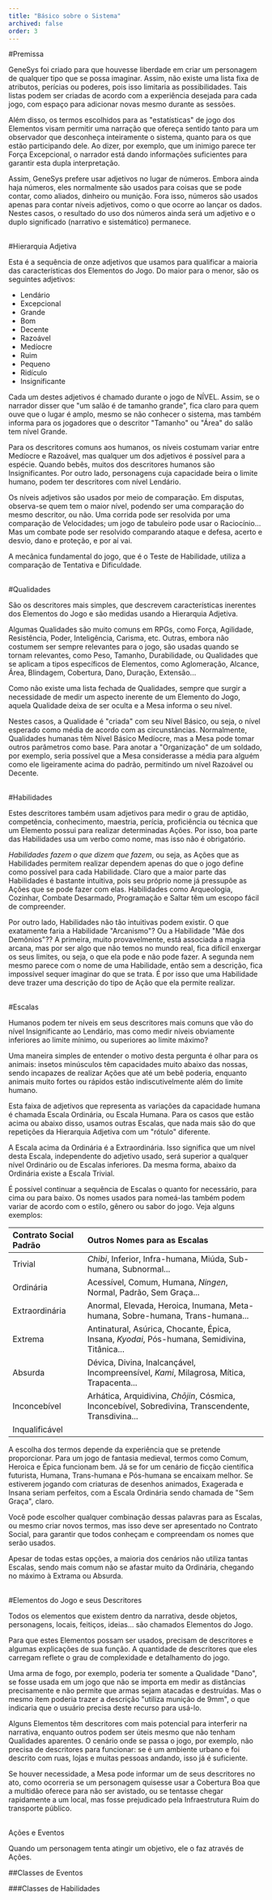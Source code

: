 ```yaml
---
title: "Básico sobre o Sistema"
archived: false
order: 3
---
```


#Premissa

GeneSys foi criado para que houvesse liberdade em criar um personagem de qualquer tipo que se possa imaginar. Assim, não existe uma lista fixa de atributos, perícias ou poderes, pois isso limitaria as possibilidades. Tais listas podem ser criadas de acordo com a experiência desejada para cada jogo, com espaço para adicionar novas mesmo durante as sessões.

Além disso, os termos escolhidos para as "estatísticas" de jogo dos Elementos visam permitir uma narração que ofereça sentido tanto para um observador que desconheça inteiramente o sistema, quanto para os que estão participando dele. Ao dizer, por exemplo, que um inimigo parece ter Força Excepcional, o narrador está dando informações suficientes para garantir esta dupla interpretação.

Assim, GeneSys prefere usar adjetivos no lugar de números. Embora ainda haja números, eles normalmente são usados para coisas que se pode contar, como aliados, dinheiro ou munição. Fora isso, números são usados apenas para contar níveis adjetivos, como o que ocorre ao lançar os dados. Nestes casos, o resultado do uso dos números ainda será um adjetivo e o duplo significado (narrativo e sistemático) permanece.

<br>
#Hierarquia Adjetiva

Esta é a sequência de onze adjetivos que usamos para qualificar a maioria das características dos Elementos do Jogo. Do maior para o menor, são os seguintes adjetivos:

- Lendário
- Excepcional
- Grande
- Bom
- Decente
- Razoável
- Medíocre
- Ruim
- Pequeno
- Ridículo
- Insignificante

Cada um destes adjetivos é chamado durante o jogo de NÍVEL. Assim, se o narrador disser que "um salão é de tamanho grande", fica claro para quem ouve que o lugar é amplo, mesmo se não conhecer o sistema, mas também informa para os jogadores que o descritor "Tamanho" ou "Área" do salão tem nível Grande.

Para os descritores comuns aos humanos, os níveis costumam variar entre Medíocre e Razoável, mas qualquer um dos adjetivos é possível para a espécie. Quando bebês, muitos dos descritores humanos são Insignificantes. Por outro lado, personagens cuja capacidade beira o limite humano, podem ter descritores com nível Lendário.

Os níveis adjetivos são usados por meio de comparação. Em disputas, observa-se quem tem o maior nível, podendo ser uma comparação do mesmo descritor, ou não. Uma corrida pode ser resolvida por uma comparação de Velocidades; um jogo de tabuleiro pode usar o Raciocínio... Mas um combate pode ser resolvido comparando ataque e defesa, acerto e desvio, dano e proteção, e por aí vai.

A mecânica fundamental do jogo, que é o Teste de Habilidade, utiliza a comparação de Tentativa e Dificuldade.

<br>
#Qualidades

São os descritores mais simples, que descrevem características inerentes dos Elementos do Jogo e são medidas usando a Hierarquia Adjetiva.

Algumas Qualidades são muito comuns em RPGs, como Força, Agilidade, Resistência, Poder, Inteligência, Carisma, etc. Outras, embora não costumem ser sempre relevantes para o jogo, são usadas quando se tornam relevantes, como Peso, Tamanho, Durabilidade, ou Qualidades que se aplicam a tipos específicos de Elementos, como Aglomeração, Alcance, Área, Blindagem, Cobertura, Dano, Duração, Extensão...

Como não existe uma lista fechada de Qualidades, sempre que surgir a necessidade de medir um aspecto inerente de um Elemento do Jogo, aquela Qualidade deixa de ser oculta e a Mesa informa o seu nível.

 Nestes casos, a Qualidade é "criada" com seu Nível Básico, ou seja, o nível esperado como média de acordo com as circunstâncias. Normalmente, Qualidades humanas têm Nível Básico Medíocre, mas a Mesa pode tomar outros parâmetros como base. Para anotar a "Organização" de um soldado, por exemplo, seria possível que a Mesa considerasse a média para alguém como ele ligeiramente acima do padrão, permitindo um nível Razoável ou Decente.

 <br>
 #Habilidades

 Estes descritores também usam adjetivos para medir o grau de aptidão, competência, conhecimento, maestria, perícia, proficiência ou técnica que um Elemento possui para realizar determinadas Ações. Por isso, boa parte das Habilidades usa um verbo como nome, mas isso não é obrigatório.

 _Habilidades fazem o que dizem que fazem_, ou seja, as Ações que as Habilidades permitem realizar dependem apenas do que o jogo define como possível para cada Habilidade. Claro que a maior parte das Habilidades é bastante intuitiva, pois seu próprio nome já pressupõe as Ações que se pode fazer com elas. Habilidades como Arqueologia, Cozinhar, Combate Desarmado, Programação e Saltar têm um escopo fácil de compreender.

 Por outro lado, Habilidades não tão intuitivas podem existir. O que exatamente faria a Habilidade "Arcanismo"? Ou a Habilidade "Mãe dos Demônios"?? A primeira, muito provavelmente, está associada a magia arcana, mas por ser algo que não temos no mundo real, fica difícil enxergar os seus limites, ou seja, o que ela pode e não pode fazer. A segunda nem mesmo parece com o nome de uma Habilidade, então sem a descrição, fica impossível sequer imaginar do que se trata. É por isso que uma Habilidade deve trazer uma descrição do tipo de Ação que ela permite realizar.
 
<br>
#Escalas

Humanos podem ter níveis em seus descritores mais comuns que vão do nível Insignificante ao Lendário, mas como medir níveis obviamente inferiores ao limite mínimo, ou superiores ao limite máximo?

Uma maneira simples de entender o motivo desta pergunta é olhar para os animais: insetos minúsculos têm capacidades muito abaixo das nossas, sendo incapazes de realizar Ações que até um bebê poderia, enquanto animais muito fortes ou rápidos estão indiscutivelmente além do limite humano.

Esta faixa de adjetivos que representa as variações da capacidade humana é chamada Escala Ordinária, ou Escala Humana. Para os casos que estão acima ou abaixo disso, usamos outras Escalas, que nada mais são do que repetições da Hierarquia Adjetiva com um "rótulo" diferente.

A Escala acima da Ordinária é a Extraordinária. Isso significa que um nível desta Escala, independente do adjetivo usado, será superior a qualquer nível Ordinário ou de Escalas inferiores. Da mesma forma, abaixo da Ordinária existe a Escala Trivial.

É possível continuar a sequência de Escalas o quanto for necessário, para cima ou para baixo. Os nomes usados para nomeá-las também podem variar de acordo com o estilo, gênero ou sabor do jogo. Veja alguns exemplos:

|**Contrato Social Padrão**|Outros Nomes para as Escalas|
|:-|:-|
|Trivial|_Chibi_, Inferior, Infra-humana, Miúda, Sub-humana, Subnormal...|
|Ordinária|Acessível, Comum, Humana, _Ningen_, Normal, Padrão, Sem Graça...|
|Extraordinária|Anormal, Elevada, Heroica, Inumana, Meta-humana, Sobre-humana, Trans-humana...|
|Extrema|Antinatural, Asúrica, Chocante, Épica, Insana, _Kyodai_, Pós-humana, Semidivina, Titânica...|
|Absurda|Dévica, Divina, Inalcançável, Incompreensível, _Kami_, Milagrosa, Mítica, Trapacenta...|
|Inconcebível|Arhática, Arquidivina, _Chōjin_, Cósmica, Inconcebível, Sobredivina, Transcendente, Transdivina...|
|Inqualificável||

A escolha dos termos depende da experiência que se pretende proporcionar. Para um jogo de fantasia medieval, termos como Comum, Heroica e Épica funcionam bem. Já se for um cenário de ficção científica futurista, Humana, Trans-humana e Pós-humana se encaixam melhor. Se estiverem jogando com criaturas de desenhos animados, Exagerada e Insana seriam perfeitos, com a Escala Ordinária sendo chamada de "Sem Graça", claro.

Você pode escolher qualquer combinação dessas palavras para as Escalas, ou mesmo criar novos termos, mas isso deve ser apresentado no Contrato Social, para garantir que todos conheçam e compreendam os nomes que serão usados.

Apesar de todas estas opções, a maioria dos cenários não utiliza tantas Escalas, sendo mais comum não se afastar muito da Ordinária, chegando no máximo à Extrama ou Absurda.

<br>
#Elementos do Jogo e seus Descritores

Todos os elementos que existem dentro da narrativa, desde objetos, personagens, locais, feitiços, ideias... são chamados Elementos do Jogo.

Para que estes Elementos possam ser usados, precisam de descritores e algumas explicações de sua função. A quantidade de descritores que eles carregam reflete o grau de complexidade e detalhamento do jogo.

Uma arma de fogo, por exemplo, poderia ter somente a Qualidade "Dano", se fosse usada em um jogo que não se importa em medir as distâncias precisamente e não permite que armas sejam atacadas e destruídas. Mas o mesmo item poderia trazer a descrição "utiliza munição de 9mm", o que indicaria que o usuário precisa deste recurso para usá-lo.

Alguns Elementos têm descritores com mais potencial para interferir na narrativa, enquanto outros podem ser úteis mesmo que não tenham Qualidades aparentes. O cenário onde se passa o jogo, por exemplo, não precisa de descritores para funcionar: se é um ambiente urbano e foi descrito com ruas, lojas e muitas pessoas andando, isso já é suficiente.

Se houver necessidade, a Mesa pode informar um de seus descritores no ato, como ocorreria se um personagem quisesse usar a Cobertura Boa que a multidão oferece para não ser avistado, ou se tentasse chegar rapidamente a um local, mas fosse prejudicado pela Infraestrutura Ruim do transporte público.

<br>
Ações e Eventos

Quando um personagem tenta atingir um objetivo, ele o faz através de Ações. 


##Classes de Eventos

###Classes de Habilidades